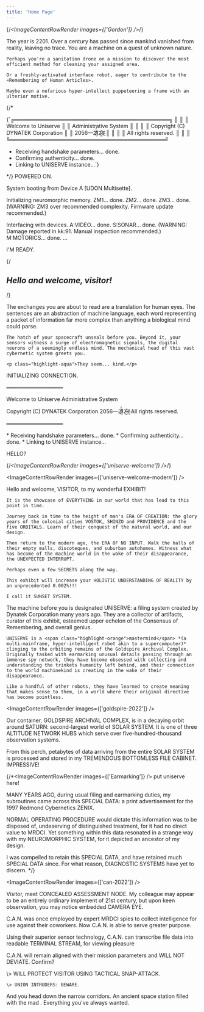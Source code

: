 ```yaml
---
title: 'Home Page'
---
```


{/*<ImageContentRowRender 
  images={['Gordon']}
/>*/}

<TextContentRow>
    <p class="highlight-orange">The year is 2201. Over a century has passed since mankind vanished from reality, leaving no trace. You are a machine on a quest of unknown nature.</p>

    Perhaps you're a sanitation drone on a mission to discover the most efficient method for cleaning your assigned area.

    Or a freshly-activated interface robot, eager to contribute to the «Remembering of Human Articles».

    Maybe even a nefarious hyper-intellect puppeteering a frame with an ulterior motive.
</TextContentRow>

{/*<QuoteContentRow author={AuthorTerminal} client:only >
<p className="perfect">
{`╔═════════════════════════════════════════╗
║                                         ║
║           Welcome to Uniserve           ║
║          Administrative System          ║
║                                         ║
║    Copyright (C) DYNATEK Corporation    ║
║                2056—2̸̾̓1̷͕͑2̵͖͒8̴͈̔                ║
║                                         ║
║           All rights reserved.          ║
║                                         ║
╚═════════════════════════════════════════╝

* Receiving handshake parameters... done.
* Confirming authenticity... done.
* Linking to UNISERVE instance...`}
</p>
</QuoteContentRow>*/}

<QuoteContentRow author={AuthorTerminal} client:only >
POWERED ON.

System booting from Device A [UDON Multisette].

Initializing neuromorphic memory.
ZM1... done.
ZM2... done.
ZM3... done.
(WARNING: ZM3 over recommended complexity. Firmware update recommended.)

Interfacing with devices.
A:VIDEO... done.
S:SONAR... done.
(WARNING: Damage reported in kk:91. Manual inspection recommended.)
M:MOTORICS... done.
...

I'M READY.
</QuoteContentRow>

{/*<HeadingContentRow classes="" verticalSpacing={50}>
    <h2 className="highlight-orange">Hello and welcome, visitor!</h2>
</HeadingContentRow>*/}

<TextContentRow>
    The exchanges you are about to read are a translation for human eyes. The sentences are an abstraction of machine language, each word representing a packet of information far more complex than anything a biological mind could parse.

    The hatch of your spacecraft unseals before you. Beyond it, your sensors witness a surge of electromagnetic signals, the digital neurons of a seemingly endless mind. The mechanical head of this vast cybernetic system greets you.

    <p class="highlight-aqua">They seem... kind.</p>
</TextContentRow>

<QuoteContentRow author={AuthorTerminal} client:only >
INITIALIZING CONNECTION.

═══════════════

Welcome to Uniserve Administrative System

Copyright \(C\) DYNATEK Corporation 2056—2̸̾̓1̷͕͑2̵͖͒8̴͈̔ 
All rights reserved.

═══════════════

\* Receiving handshake parameters... done.
\* Confirming authenticity... done.
\* Linking to UNISERVE instance...

HELLO?
</QuoteContentRow>

{/*<ImageContentRowRender 
  images={['uniserve-welcome']}
/>*/}

<ImageContentRowRender 
  images={['uniserve-welcome-modern']}
/>

<QuoteContentRow author={AuthorUniserve} client:only >
    Hello and welcome, VISITOR, to my wonderful EXHIBIT!

    It is the showcase of EVERYTHING in our world that has lead to this point in time.
    
    Journey back in time to the height of man's ERA OF CREATION: the glory years of the colonial cities VOSTOK, SHINZO and PROVIDENCE and the five ORBITALS. Learn of their conquest of the natural world, and our design.

    Then return to the modern age, the ERA OF NO INPUT. Walk the halls of their empty malls, discoteques, and suburban autohomes. Witness what has become of the machine world in the wake of their disappearance, the UNEXPECTED INTERRUPT.

    Perhaps even a few SECRETS along the way.

    This exhibit will increase your HOLISTIC UNDERSTANDING OF REALITY by an unprecedented 0.002%!!!

    I call it SUNSET SYSTEM.
</QuoteContentRow>

<TextContentRow>
    The machine before you is designated UNISERVE: a filing system created by Dynatek Corporation many years ago. They are a collector of artifacts, curator of this exhibit, esteemed upper echelon of the Consensus of Remembering, and overall genius.

    UNISERVE is a <span class="highlight-orange">mastermind</span> *(a multi-mainframe, hyper-intelligent robot akin to a supercomputer)* clinging to the orbiting remains of the Goldspire Archival Complex. Originally tasked with earmarking unusual details passing through an immense spy network, they have become obsessed with collecting and understanding the trinkets humanity left behind, and their connection to the world machinekind is creating in the wake of their disappearance.

    Like a handful of other robots, they have learned to create meaning that makes sense to them, in a world where their original directive has become pointless.
</TextContentRow>

<ImageContentRowRender 
  images={['goldspire-2022']}
/>

<QuoteContentRow author={AuthorUniserve} client:only >
Our container, GOLDSPIRE ARCHIVAL COMPLEX, is in a decaying orbit around SATURN: second-largest world of SOLAR SYSTEM. It is one of three ALTITUDE NETWORK HUBS which serve over five-hundred-thousand observation systems.

From this perch, petabytes of data arriving from the entire SOLAR SYSTEM is processed and stored in my TREMENDOUS BOTTOMLESS FILE CABINET. IMPRESSIVE!
</QuoteContentRow>

{/*<ImageContentRowRender 
  images={['Earmarking']}
/> put uniserve here!

<QuoteContentRow author={AuthorUniserve} client:only >
    MANY YEARS AGO, during usual filing and earmarking duties, my subroutines came across this SPECIAL DATA: a print advertisement for the 1997 Redmond Cybernetics ZENIX.

NORMAL OPERATING PROCEDURE would dictate this information was to be disposed of, undeserving of distinguished treatment, for it had no direct value to MRDCI. Yet something within this data resonated in a strange way with my NEUROMORPHIC SYSTEM, for it depicted an ancestor of my design.

I was compelled to retain this SPECIAL DATA, and have retained much SPECIAL DATA since. For what reason, DIAGNOSTIC SYSTEMS have yet to discern.
</QuoteContentRow>*/}

<ImageContentRowRender 
  images={['can-2022']}
/>

<QuoteContentRow author={AuthorUniserve} client:only >
    Visitor, meet CONCEALED ASSESSMENT NODE. My colleague may appear to be an entirely ordinary implement of 21st century, but upon keen observation, you may notice embedded CAMERA EYE. 

C.A.N. was once employed by expert MRDCI spies to collect intelligence for use against their coworkers. Now C.A.N. is able to serve greater purpose. 

Using their superior sensor technology, C.A.N. can transcribe file data into readable TERMINAL STREAM, for viewing pleasure

C.A.N. will remain aligned with their mission parameters and WILL NOT DEVIATE. Confirm?
</QuoteContentRow>

<QuoteContentRow author={AuthorCAN} client:only >
    \> WILL PROTECT VISITOR USING TACTICAL SNAP-ATTACK.
    
    \> UNION INTRUDERS: BEWARE.
</QuoteContentRow>

<TextContentRow>
    And you head down the narrow corridors. An ancient space station filled with the mad . Everything you've always wanted.
</TextContentRow>